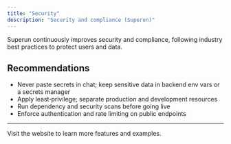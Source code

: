 ```yaml
---
title: "Security"
description: "Security and compliance (Superun)"
---
```



Superun continuously improves security and compliance, following industry best practices to protect users and data.

## Recommendations

- Never paste secrets in chat; keep sensitive data in backend env vars or a secrets manager
- Apply least‑privilege; separate production and development resources
- Run dependency and security scans before going live
- Enforce authentication and rate limiting on public endpoints

---

<Card title="Superun Website" icon="globe" href="https://superun.ai/web" horizontal>
  Visit the website to learn more features and examples.
</Card>


